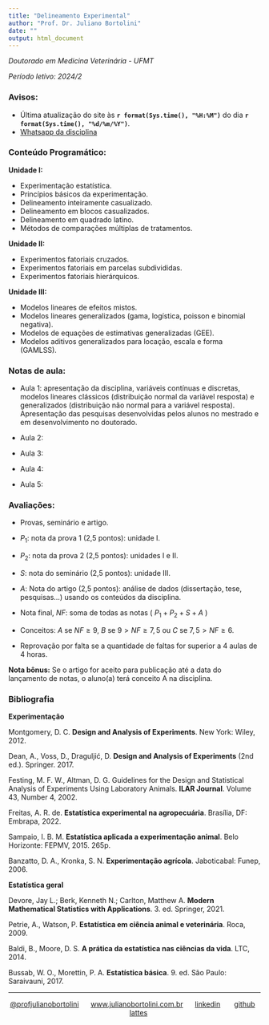 ```yaml
---
title: "Delineamento Experimental"
author: "Prof. Dr. Juliano Bortolini"
date: ""
output: html_document
---
```


*Doutorado em Medicina Veterinária - UFMT*

*Período letivo: 2024/2*


### Avisos:

- Última atualização do site às **`r format(Sys.time(), "%H:%M")`** do dia **`r format(Sys.time(), "%d/%m/%Y")`**.
- [Whatsapp da disciplina]()



### Conteúdo Programático:

**Unidade I:**

- Experimentação estatística.
- Princípios básicos da experimentação.
- Delineamento inteiramente casualizado.
- Delineamento em blocos casualizados.
- Delineamento em quadrado latino.
- Métodos de comparações múltiplas de tratamentos.

**Unidade II:**

- Experimentos fatoriais cruzados.
- Experimentos fatoriais em parcelas subdivididas.
- Experimentos fatoriais hierárquicos.

**Unidade III:**

- Modelos lineares de efeitos mistos.
- Modelos lineares generalizados (gama, logística, poisson e binomial negativa).
- Modelos de equações de estimativas generalizadas (GEE).
- Modelos aditivos generalizados para locação, escala e forma (GAMLSS).


### Notas de aula:

- Aula 1: apresentação da disciplina, variáveis contínuas e discretas, modelos lineares clássicos (distribuição normal da variável resposta) e generalizados (distribuição não normal para a variável resposta). Apresentação das pesquisas desenvolvidas pelos alunos no mestrado e em desenvolvimento no doutorado.

- Aula 2:

- Aula 3:

- Aula 4:

- Aula 5:


### Avaliações:

- Provas, seminário e artigo.

- $P_1$: nota da prova 1 (2,5 pontos): unidade I.
  
- $P_2$: nota da prova 2 (2,5 pontos): unidades I e II.

- $S$: nota do seminário (2,5 pontos): unidade III.

- $A$: Nota do artigo (2,5 pontos): análise de dados (dissertação, tese, pesquisas...) usando os conteúdos da disciplina.

- Nota final, $NF$: soma de todas as notas ( $P_1 + P_2 + S + A$ )

- Conceitos:  $A$ se $NF \geq9$,  $B$ se $9 > NF \geq 7,5$ ou $C$ se $7,5 > NF \geq 6$.

- Reprovação por falta se a quantidade de faltas for superior a 4 aulas de 4 horas.

**Nota bônus:** Se o artigo for aceito para publicação até a data do lançamento de notas, o aluno(a) terá conceito A na disciplina.


### Bibliografia

**Experimentação**

Montgomery, D. C. **Design and Analysis of Experiments**. New York: Wiley, 2012.

Dean, A., Voss, D., Draguljić, D. **Design and Analysis of Experiments** (2nd ed.). Springer. 2017. 

Festing, M. F. W., Altman, D. G. Guidelines for the Design and Statistical Analysis of Experiments Using Laboratory Animals. **ILAR Journal**. Volume 43, Number 4, 2002.

Freitas, A. R. de. **Estatística experimental na agropecuária**. Brasília, DF: Embrapa, 2022.

Sampaio, I. B. M. **Estatística aplicada a experimentação animal**. Belo Horizonte: FEPMV, 2015. 265p.

Banzatto, D. A., Kronka, S. N. **Experimentação agrícola**. Jaboticabal: Funep, 2006.



**Estatística geral**


Devore, Jay L.; Berk, Kenneth N.; Carlton, Matthew A. **Modern Mathematical Statistics with Applications**. 3. ed. Springer, 2021.

Petrie, A., Watson, P. **Estatística em ciência animal e veterinária**. Roca, 2009.

Baldi, B., Moore, D. S. **A prática da estatística nas ciências da vida**. LTC, 2014. 

Bussab, W. O., Morettin, P. A. **Estatística básica**. 9. ed. São Paulo: Saraivauni, 2017.




----------
<div style="text-align: center;">

[@profjulianobortolini](https://instagram.com/profjulianobortolini) \  \  \ [www.julianobortolini.com.br](http://www.julianobortolini.com.br) \  \  \ [linkedin](https://linkedin.com/in/julianobortolini) \  \  \   [github](https://github.com/julianobortolini) \  \  \   [lattes](http://lattes.cnpq.br/6210909768845403)

</div>


